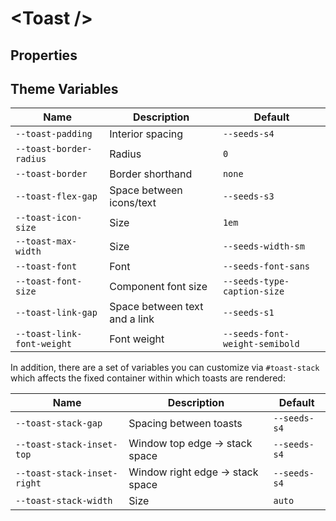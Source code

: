 
# &lt;Toast /&gt;

## Properties

<ArgsTable of={Toast} />

## Theme Variables

| Name                       | Description                   | Default                        |
| -------------------------- | ----------------------------- | ------------------------------ |
| `--toast-padding`          | Interior spacing              | `--seeds-s4`                   |
| `--toast-border-radius`    | Radius                        | `0`                            |
| `--toast-border`           | Border shorthand              | `none`                         |
| `--toast-flex-gap`         | Space between icons/text      | `--seeds-s3`                   |
| `--toast-icon-size`        | Size                          | `1em`                          |
| `--toast-max-width`        | Size                          | `--seeds-width-sm`             |
| `--toast-font`             | Font                          | `--seeds-font-sans`            |
| `--toast-font-size`        | Component font size           | `--seeds-type-caption-size`    |
| `--toast-link-gap`         | Space between text and a link | `--seeds-s1`                   |
| `--toast-link-font-weight` | Font weight                   | `--seeds-font-weight-semibold` |

In addition, there are a set of variables you can customize via `#toast-stack` which affects the fixed container within which toasts are rendered:

| Name                        | Description                      | Default      |
| --------------------------- | -------------------------------- | ------------ |
| `--toast-stack-gap`         | Spacing between toasts           | `--seeds-s4` |
| `--toast-stack-inset-top`   | Window top edge -> stack space   | `--seeds-s4` |
| `--toast-stack-inset-right` | Window right edge -> stack space | `--seeds-s4` |
| `--toast-stack-width`       | Size                             | `auto`       |
